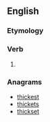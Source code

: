 ==English==

===Etymology===
{{suffix|en|stick|eth}}

===Verb===
{{head|en|verb form}}

# {{en-archaic third-person singular of|stick}}

===Anagrams===
* [[thickest#English|thickest]]
* [[thickets#English|thickets]]
* [[thickset#English|thickset]]